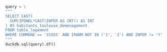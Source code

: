 ```python
query = \
"""
SELECT CAST(
  SUM(IPONDL*CAST(INPER AS INT)) AS INT
) AS habitants_toulouse_demenagement
FROM table_logement
WHERE COMMUNE == '31555' AND IRANM NOT IN ('1', 'Z') AND INPER != 'Y'
"""
duckdb.sql(query).df()
```
